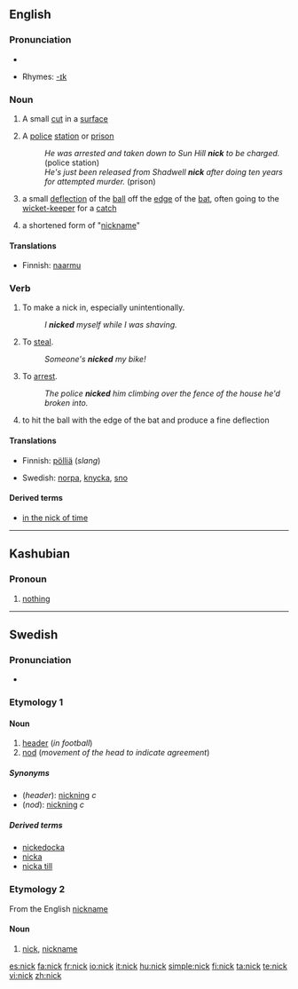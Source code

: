{{see|Nick}}
{{wikipedia}}
==English==

===Pronunciation===
* {{audio|en-us-nick.ogg|Audio (US)}}

* Rhymes: [[Rhymes:English:-ɪk|-ɪk]]

===Noun===
{{en-noun}}

# A small [[cut]] in a [[surface]]
# {{UK|slang}} A [[police]] [[station]] or [[prison]]
#: ''He was arrested and taken down to Sun Hill '''nick''' to be charged.'' (police station)
#: ''He's just been released from Shadwell '''nick''' after doing ten years for attempted murder.'' (prison)
# {{cricket}} a small [[deflection]] of the [[ball]] off the [[edge]] of the [[bat]], often going to the [[wicket-keeper]] for a [[catch]]
# a shortened form of "[[nickname]]"

====Translations====
{{trans-top|A small cut in a surface}}
* Finnish: [[naarmu]]
{{trans-mid}}
{{trans-bottom}}

===Verb===
{{en-verb}}

# {{transitive}} To make a nick in, especially unintentionally.
#: ''I '''nicked''' myself while I was shaving.''
# {{transitive|slang}} To [[steal]].
#: ''Someone's '''nicked''' my bike!''
# {{transitive|UK|slang}} To [[arrest]].
#: ''The police '''nicked''' him climbing over the fence of the house he'd broken into.''
# {{transitive|cricket}} to hit the ball with the edge of the bat and produce a fine deflection

====Translations====
{{trans-top|To steal}}
* Finnish: [[pölliä]] (''slang'')
{{trans-mid}}
* Swedish: [[norpa]], [[knycka]], [[sno]]
{{trans-bottom}}

====Derived terms====
* [[in the nick of time]]

----

==Kashubian==

===Pronoun===
{{infl|csb|pronoun}}

# [[nothing]]

----

==Swedish==

===Pronunciation===
* {{audio|Sv-nick.ogg|audio}}

===Etymology 1===
{{rfe|lang=sv}}

====Noun====
{{sv-noun-reg-ar}}
{{infl|sv|noun|g=c}}

# [[header]] (''in football'')
# [[nod]] (''movement of the head to indicate agreement'')

=====Synonyms=====
* (''header''): [[nickning]] ''c''
* (''nod''): [[nickning]] ''c''

=====Derived terms=====
* [[nickedocka]]
* [[nicka]]
* [[nicka till]]

===Etymology 2===
From the English [[nickname]]

====Noun====
{{infl|sv|noun|g=n}}
{{sv-noun-n-zero}}

# {{slang|lang=sv}} [[nick]], [[nickname]]

[[es:nick]]
[[fa:nick]]
[[fr:nick]]
[[io:nick]]
[[it:nick]]
[[hu:nick]]
[[simple:nick]]
[[fi:nick]]
[[ta:nick]]
[[te:nick]]
[[vi:nick]]
[[zh:nick]]